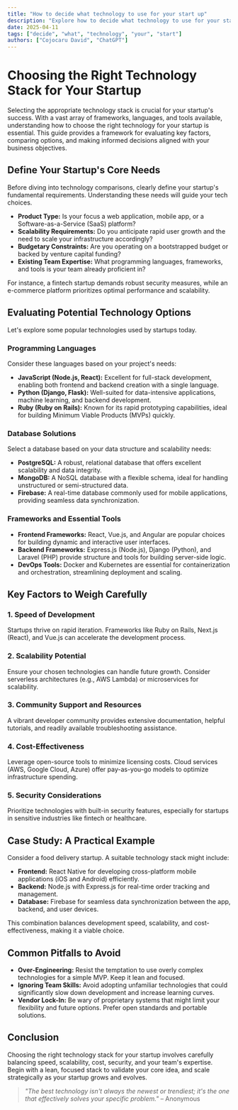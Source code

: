 ```yaml
---
title: "How to decide what technology to use for your start up"
description: "Explore how to decide what technology to use for your start up in this detailed guide, offering insights, strategies, and practical tips to enhance your understanding and application of the topic."
date: 2025-04-11
tags: ["decide", "what", "technology", "your", "start"]
authors: ["Cojocaru David", "ChatGPT"]
---
```


# Choosing the Right Technology Stack for Your Startup

Selecting the appropriate technology stack is crucial for your startup's success. With a vast array of frameworks, languages, and tools available, understanding how to choose the right technology for your startup is essential. This guide provides a framework for evaluating key factors, comparing options, and making informed decisions aligned with your business objectives.

## Define Your Startup's Core Needs

Before diving into technology comparisons, clearly define your startup's fundamental requirements. Understanding these needs will guide your tech choices.

- **Product Type:** Is your focus a web application, mobile app, or a Software-as-a-Service (SaaS) platform?
- **Scalability Requirements:** Do you anticipate rapid user growth and the need to scale your infrastructure accordingly?
- **Budgetary Constraints:** Are you operating on a bootstrapped budget or backed by venture capital funding?
- **Existing Team Expertise:** What programming languages, frameworks, and tools is your team already proficient in?

For instance, a fintech startup demands robust security measures, while an e-commerce platform prioritizes optimal performance and scalability.

## Evaluating Potential Technology Options

Let's explore some popular technologies used by startups today.

### Programming Languages

Consider these languages based on your project's needs:

- **JavaScript (Node.js, React):** Excellent for full-stack development, enabling both frontend and backend creation with a single language.
- **Python (Django, Flask):** Well-suited for data-intensive applications, machine learning, and backend development.
- **Ruby (Ruby on Rails):** Known for its rapid prototyping capabilities, ideal for building Minimum Viable Products (MVPs) quickly.

### Database Solutions

Select a database based on your data structure and scalability needs:

- **PostgreSQL:** A robust, relational database that offers excellent scalability and data integrity.
- **MongoDB:** A NoSQL database with a flexible schema, ideal for handling unstructured or semi-structured data.
- **Firebase:** A real-time database commonly used for mobile applications, providing seamless data synchronization.

### Frameworks and Essential Tools

- **Frontend Frameworks:** React, Vue.js, and Angular are popular choices for building dynamic and interactive user interfaces.
- **Backend Frameworks:** Express.js (Node.js), Django (Python), and Laravel (PHP) provide structure and tools for building server-side logic.
- **DevOps Tools:** Docker and Kubernetes are essential for containerization and orchestration, streamlining deployment and scaling.

## Key Factors to Weigh Carefully

### 1. Speed of Development

Startups thrive on rapid iteration. Frameworks like Ruby on Rails, Next.js (React), and Vue.js can accelerate the development process.

### 2. Scalability Potential

Ensure your chosen technologies can handle future growth. Consider serverless architectures (e.g., AWS Lambda) or microservices for scalability.

### 3. Community Support and Resources

A vibrant developer community provides extensive documentation, helpful tutorials, and readily available troubleshooting assistance.

### 4. Cost-Effectiveness

Leverage open-source tools to minimize licensing costs. Cloud services (AWS, Google Cloud, Azure) offer pay-as-you-go models to optimize infrastructure spending.

### 5. Security Considerations

Prioritize technologies with built-in security features, especially for startups in sensitive industries like fintech or healthcare.

## Case Study: A Practical Example

Consider a food delivery startup. A suitable technology stack might include:

- **Frontend:** React Native for developing cross-platform mobile applications (iOS and Android) efficiently.
- **Backend:** Node.js with Express.js for real-time order tracking and management.
- **Database:** Firebase for seamless data synchronization between the app, backend, and user devices.

This combination balances development speed, scalability, and cost-effectiveness, making it a viable choice.

## Common Pitfalls to Avoid

- **Over-Engineering:** Resist the temptation to use overly complex technologies for a simple MVP. Keep it lean and focused.
- **Ignoring Team Skills:** Avoid adopting unfamiliar technologies that could significantly slow down development and increase learning curves.
- **Vendor Lock-In:** Be wary of proprietary systems that might limit your flexibility and future options. Prefer open standards and portable solutions.

## Conclusion

Choosing the right technology stack for your startup involves carefully balancing speed, scalability, cost, security, and your team's expertise. Begin with a lean, focused stack to validate your core idea, and scale strategically as your startup grows and evolves.

> _"The best technology isn't always the newest or trendiest; it's the one that effectively solves your specific problem."_ – Anonymous
